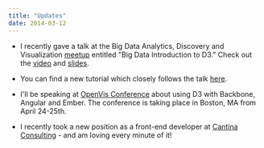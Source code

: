 ```yaml
---
title: "Updates"
date: 2014-03-12
---
```


- I recently gave a talk at the Big Data Analytics, Discovery and Visualization [meetup](http://www.meetup.com/Big-Data-Analytics-Discovery-Visualization/events/165561732/) entitled "Big Data Introduction to D3." Check out the [video](https://www.youtube.com/watch?v=kFCDA1uzGFo) and [slides](http://slid.es/samselikoff/big-data-intro-to-d3-jan-2014).

- You can find a new tutorial which closely follows the talk [here](/tutorials/intro-to-d3.html).

- I'll be speaking at [OpenVis Conference](http://openvisconf.com/) about using D3 with Backbone, Angular and Ember. The conference is taking place in Boston, MA from April 24-25th.

- I recently took a new position as a front-end developer at [Cantina Consulting](http://cantina.co/) - and am loving every minute of it!

<!-- more -->
